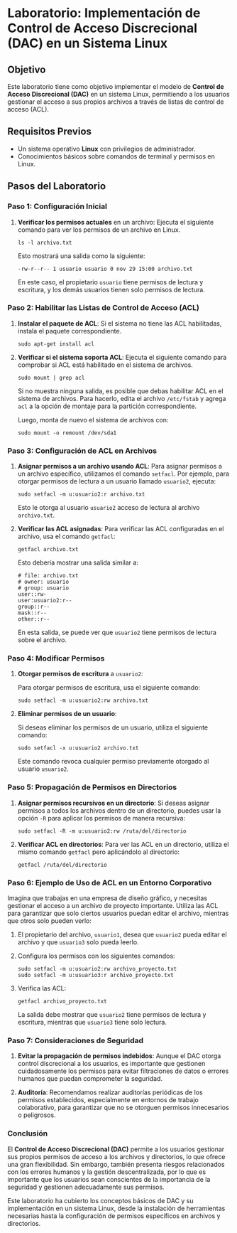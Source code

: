 # Laboratorio: Implementación de Control de Acceso Discrecional (DAC) en un Sistema Linux

## Objetivo
Este laboratorio tiene como objetivo implementar el modelo de **Control de Acceso Discrecional (DAC)** en un sistema Linux, permitiendo a los usuarios gestionar el acceso a sus propios archivos a través de listas de control de acceso (ACL).

## Requisitos Previos
- Un sistema operativo **Linux** con privilegios de administrador.
- Conocimientos básicos sobre comandos de terminal y permisos en Linux.

## Pasos del Laboratorio

### Paso 1: Configuración Inicial

1. **Verificar los permisos actuales** en un archivo:
   Ejecuta el siguiente comando para ver los permisos de un archivo en Linux.

   ```
   ls -l archivo.txt
   ```

   Esto mostrará una salida como la siguiente:
   
   ```
   -rw-r--r-- 1 usuario usuario 0 nov 29 15:00 archivo.txt
   ```

   En este caso, el propietario `usuario` tiene permisos de lectura y escritura, y los demás usuarios tienen solo permisos de lectura.

### Paso 2: Habilitar las Listas de Control de Acceso (ACL)

1. **Instalar el paquete de ACL**:
   Si el sistema no tiene las ACL habilitadas, instala el paquete correspondiente.

   ```
   sudo apt-get install acl
   ```

2. **Verificar si el sistema soporta ACL**:
   Ejecuta el siguiente comando para comprobar si ACL está habilitado en el sistema de archivos.

   ```
   sudo mount | grep acl
   ```

   Si no muestra ninguna salida, es posible que debas habilitar ACL en el sistema de archivos. Para hacerlo, edita el archivo `/etc/fstab` y agrega `acl` a la opción de montaje para la partición correspondiente.

   Luego, monta de nuevo el sistema de archivos con:

   ```
   sudo mount -o remount /dev/sda1
   ```

### Paso 3: Configuración de ACL en Archivos

1. **Asignar permisos a un archivo usando ACL**:
   Para asignar permisos a un archivo específico, utilizamos el comando `setfacl`. Por ejemplo, para otorgar permisos de lectura a un usuario llamado `usuario2`, ejecuta:

   ```
   sudo setfacl -m u:usuario2:r archivo.txt
   ```

   Esto le otorga al usuario `usuario2` acceso de lectura al archivo `archivo.txt`.

2. **Verificar las ACL asignadas**:
   Para verificar las ACL configuradas en el archivo, usa el comando `getfacl`:

   ```
   getfacl archivo.txt
   ```

   Esto debería mostrar una salida similar a:

   ```
   # file: archivo.txt
   # owner: usuario
   # group: usuario
   user::rw-
   user:usuario2:r--
   group::r--
   mask::r--
   other::r--
   ```

   En esta salida, se puede ver que `usuario2` tiene permisos de lectura sobre el archivo.

### Paso 4: Modificar Permisos

1. **Otorgar permisos de escritura** a `usuario2`:

   Para otorgar permisos de escritura, usa el siguiente comando:

   ```
   sudo setfacl -m u:usuario2:rw archivo.txt
   ```

2. **Eliminar permisos de un usuario**:

   Si deseas eliminar los permisos de un usuario, utiliza el siguiente comando:

   ```
   sudo setfacl -x u:usuario2 archivo.txt
   ```

   Este comando revoca cualquier permiso previamente otorgado al usuario `usuario2`.

### Paso 5: Propagación de Permisos en Directorios

1. **Asignar permisos recursivos en un directorio**:
   Si deseas asignar permisos a todos los archivos dentro de un directorio, puedes usar la opción `-R` para aplicar los permisos de manera recursiva:

   ```
   sudo setfacl -R -m u:usuario2:rw /ruta/del/directorio
   ```

2. **Verificar ACL en directorios**:
   Para ver las ACL en un directorio, utiliza el mismo comando `getfacl` pero aplicándolo al directorio:

   ```
   getfacl /ruta/del/directorio
   ```

### Paso 6: Ejemplo de Uso de ACL en un Entorno Corporativo

Imagina que trabajas en una empresa de diseño gráfico, y necesitas gestionar el acceso a un archivo de proyecto importante. Utiliza las ACL para garantizar que solo ciertos usuarios puedan editar el archivo, mientras que otros solo pueden verlo:

1. El propietario del archivo, `usuario1`, desea que `usuario2` pueda editar el archivo y que `usuario3` solo pueda leerlo.

2. Configura los permisos con los siguientes comandos:

   ```
   sudo setfacl -m u:usuario2:rw archivo_proyecto.txt
   sudo setfacl -m u:usuario3:r archivo_proyecto.txt
   ```

3. Verifica las ACL:

   ```
   getfacl archivo_proyecto.txt
   ```

   La salida debe mostrar que `usuario2` tiene permisos de lectura y escritura, mientras que `usuario3` tiene solo lectura.

### Paso 7: Consideraciones de Seguridad

1. **Evitar la propagación de permisos indebidos**: Aunque el DAC otorga control discrecional a los usuarios, es importante que gestionen cuidadosamente los permisos para evitar filtraciones de datos o errores humanos que puedan comprometer la seguridad.

2. **Auditoría**: Recomendamos realizar auditorías periódicas de los permisos establecidos, especialmente en entornos de trabajo colaborativo, para garantizar que no se otorguen permisos innecesarios o peligrosos.

### Conclusión

El **Control de Acceso Discrecional (DAC)** permite a los usuarios gestionar sus propios permisos de acceso a los archivos y directorios, lo que ofrece una gran flexibilidad. Sin embargo, también presenta riesgos relacionados con los errores humanos y la gestión descentralizada, por lo que es importante que los usuarios sean conscientes de la importancia de la seguridad y gestionen adecuadamente sus permisos.

Este laboratorio ha cubierto los conceptos básicos de DAC y su implementación en un sistema Linux, desde la instalación de herramientas necesarias hasta la configuración de permisos específicos en archivos y directorios.